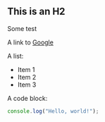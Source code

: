 ## This is an H2

Some test

A link to [Google](https://www.google.com)

A list:

- Item 1
- Item 2
- Item 3


A code block:

```javascript
console.log("Hello, world!");
```